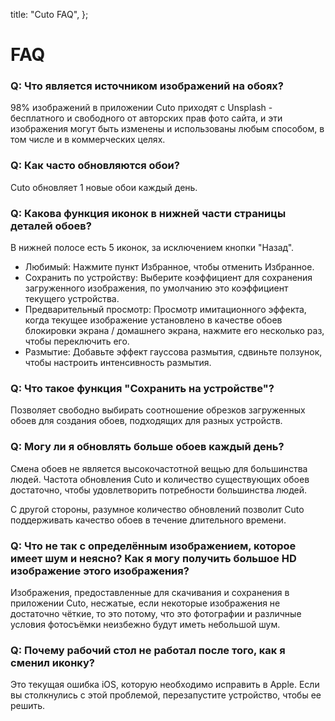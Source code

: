   title: "Cuto FAQ",
};

# FAQ

### Q: Что является источником изображений на обоях?

98% изображений в приложении Cuto приходят с Unsplash - бесплатного и свободного от авторских прав фото сайта, и эти изображения могут быть изменены и использованы любым способом, в том числе и в коммерческих целях.

### Q: Как часто обновляются обои?

Cuto обновляет 1 новые обои каждый день.

### Q: Какова функция иконок в нижней части страницы деталей обоев?

В нижней полосе есть 5 иконок, за исключением кнопки "Назад".

- Любимый: Нажмите пункт Избранное, чтобы отменить Избранное.
- Сохранить по устройству: Выберите коэффициент для сохранения загруженного изображения, по умолчанию это коэффициент текущего устройства.
- Предварительный просмотр: Просмотр имитационного эффекта, когда текущее изображение установлено в качестве обоев блокировки экрана / домашнего экрана, нажмите его несколько раз, чтобы переключить его.
- Размытие: Добавьте эффект гауссова размытия, сдвиньте ползунок, чтобы настроить интенсивность размытия.

### Q: Что такое функция "Сохранить на устройстве"?

Позволяет свободно выбирать соотношение обрезков загруженных обоев для создания обоев, подходящих для разных устройств.

### Q: Могу ли я обновлять больше обоев каждый день?

Смена обоев не является высокочастотной вещью для большинства людей. Частота обновления Cuto и количество существующих обоев достаточно, чтобы удовлетворить потребности большинства людей.

С другой стороны, разумное количество обновлений позволит Cuto поддерживать качество обоев в течение длительного времени.

### Q: Что не так с определённым изображением, которое имеет шум и неясно? Как я могу получить большое HD изображение этого изображения?

Изображения, предоставленные для скачивания и сохранения в приложении Cuto, несжатые, если некоторые изображения не достаточно чёткие, то это потому, что это фотографии и различные условия фотосъёмки неизбежно будут иметь небольшой шум.

### Q: Почему рабочий стол не работал после того, как я сменил иконку?

Это текущая ошибка iOS, которую необходимо исправить в Apple. Если вы столкнулись с этой проблемой, перезапустите устройство, чтобы ее решить.
